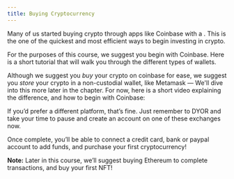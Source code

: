 ```yaml
---
title: Buying Cryptocurrency
---
```


Many of us started buying crypto through apps like Coinbase with a <Nutshell glossaryEntry="content/glossary/hosted_wallet.mdx" children="Hosted Wallet" /> . This is the one of the quickest and most efficient ways to begin investing in crypto.

For the purposes of this course, we suggest you begin with Coinbase. Here is a short tutorial that will walk you through the different types of wallets.

Although we suggest you *buy* your crypto on coinbase for ease, we suggest you *store* your crypto in a non-custodial wallet, like Metamask — We'll dive into this more later in the chapter. For now, here is a short video explaining the difference, and how to begin with Coinbase:

<YouTube youTubeId="byNNauAJrKI" />

If you’d prefer a different platform, that’s fine. Just remember to DYOR and take your time to pause and create an account on one of these exchanges now.

Once complete, you’ll be able to connect a credit card, bank or paypal account to add funds, and purchase your first cryptocurrency!

**Note:** Later in this course, we’ll suggest buying Ethereum to complete transactions, and buy your first NFT!
